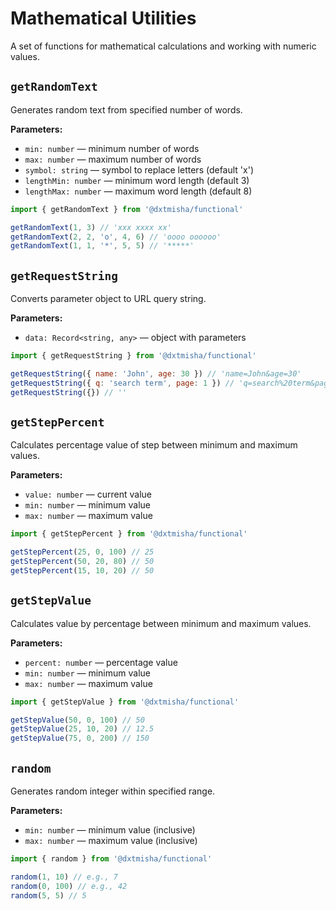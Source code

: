 
<Meta title='@dxtmisha/functional/en/Math Utils'/>

# Mathematical Utilities

A set of functions for mathematical calculations and working with numeric values.

## `getRandomText`

Generates random text from specified number of words.

**Parameters:**
- `min: number` — minimum number of words
- `max: number` — maximum number of words
- `symbol: string` — symbol to replace letters (default 'x')
- `lengthMin: number` — minimum word length (default 3)
- `lengthMax: number` — maximum word length (default 8)

```javascript
import { getRandomText } from '@dxtmisha/functional'

getRandomText(1, 3) // 'xxx xxxx xx'
getRandomText(2, 2, 'o', 4, 6) // 'oooo oooooo'
getRandomText(1, 1, '*', 5, 5) // '*****'
```

## `getRequestString`

Converts parameter object to URL query string.

**Parameters:**
- `data: Record<string, any>` — object with parameters

```javascript
import { getRequestString } from '@dxtmisha/functional'

getRequestString({ name: 'John', age: 30 }) // 'name=John&age=30'
getRequestString({ q: 'search term', page: 1 }) // 'q=search%20term&page=1'
getRequestString({}) // ''
```

## `getStepPercent`

Calculates percentage value of step between minimum and maximum values.

**Parameters:**
- `value: number` — current value
- `min: number` — minimum value
- `max: number` — maximum value

```javascript
import { getStepPercent } from '@dxtmisha/functional'

getStepPercent(25, 0, 100) // 25
getStepPercent(50, 20, 80) // 50
getStepPercent(15, 10, 20) // 50
```

## `getStepValue`

Calculates value by percentage between minimum and maximum values.

**Parameters:**
- `percent: number` — percentage value
- `min: number` — minimum value
- `max: number` — maximum value

```javascript
import { getStepValue } from '@dxtmisha/functional'

getStepValue(50, 0, 100) // 50
getStepValue(25, 10, 20) // 12.5
getStepValue(75, 0, 200) // 150
```

## `random`

Generates random integer within specified range.

**Parameters:**
- `min: number` — minimum value (inclusive)
- `max: number` — maximum value (inclusive)

```javascript
import { random } from '@dxtmisha/functional'

random(1, 10) // e.g., 7
random(0, 100) // e.g., 42
random(5, 5) // 5
```
